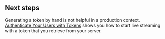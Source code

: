 


<CPP/>
<JAVA />

## Next steps

Generating a token by hand is not helpful in a production context. [Authenticate Your Users with Tokens](../develop/authentication) shows you how to start live streaming with a token that you retrieve from your server.

